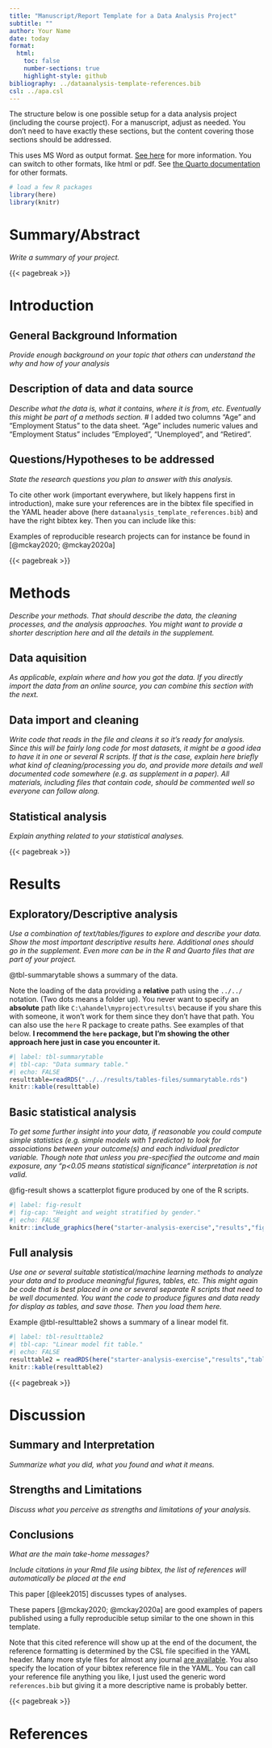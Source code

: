 ```yaml
---
title: "Manuscript/Report Template for a Data Analysis Project"
subtitle: ""
author: Your Name
date: today
format:
  html:
    toc: false
    number-sections: true
    highlight-style: github
bibliography: ../dataanalysis-template-references.bib
csl: ../apa.csl
---
```


The structure below is one possible setup for a data analysis project (including the course project). For a manuscript, adjust as needed. 
You don't need to have exactly these sections, but the content covering those sections should be addressed.

This uses MS Word as output format. [See here](https://quarto.org/docs/output-formats/ms-word.html) for more information. You can switch to other formats, like html or pdf. See [the Quarto documentation](https://quarto.org/) for other formats.


```r
# load a few R packages
library(here)
library(knitr)
```



# Summary/Abstract
_Write a summary of your project._


{{< pagebreak >}}


# Introduction 

## General Background Information
_Provide enough background on your topic that others can understand the why and how of your analysis_ 

## Description of data and data source
_Describe what the data is, what it contains, where it is from, etc. Eventually this might be part of a methods section._
# I added two columns "Age" and "Employment Status" to the data sheet. "Age" includes numeric values and "Employment Status" includes "Employed", "Unemployed", and "Retired".

## Questions/Hypotheses to be addressed
_State the research questions you plan to answer with this analysis._

To cite other work (important everywhere, but likely happens first in introduction), make sure your references are in the bibtex file specified in the YAML header above (here `dataanalysis_template_references.bib`) and have the right bibtex key. Then you can include like this:

Examples of reproducible research projects can for instance be found in [@mckay2020; @mckay2020a]

{{< pagebreak >}}


# Methods 

_Describe your methods. That should describe the data, the cleaning processes, and the analysis approaches. You might want to provide a shorter description here and all the details in the supplement._


## Data aquisition
_As applicable, explain where and how you got the data. If you directly import the data from an online source, you can combine this section with the next._


## Data import and cleaning
_Write code that reads in the file and cleans it so it's ready for analysis. Since this will be fairly long code for most datasets, it might be a good idea to have it in one or several R scripts. If that is the case, explain here briefly what kind of cleaning/processing you do, and provide more details and well documented code somewhere (e.g. as supplement in a paper). All materials, including files that contain code, should be commented well so everyone can follow along._


## Statistical analysis
_Explain anything related to your statistical analyses._


{{< pagebreak >}}


# Results

## Exploratory/Descriptive analysis

_Use a combination of text/tables/figures to explore and describe your data. Show the most important descriptive results here. Additional ones should go in the supplement. Even more can be in the R and Quarto files that are part of your project._


@tbl-summarytable shows a summary of the data.

Note the loading of the data providing a **relative** path using the `../../` notation. (Two dots means a folder up). You never want to specify an **absolute** path like `C:\ahandel\myproject\results\` because if you share this with someone, it won't work for them since they don't have that path. You can also use the `here` R package to create paths. See examples of that below. **I recommend the `here` package, but I'm showing the other approach here just in case you encounter it.**

```r
#| label: tbl-summarytable
#| tbl-cap: "Data summary table."
#| echo: FALSE
resulttable=readRDS("../../results/tables-files/summarytable.rds")
knitr::kable(resulttable)
```



## Basic statistical analysis

_To get some further insight into your data, if reasonable you could compute simple statistics (e.g. simple models with 1 predictor) to look for associations between your outcome(s) and each individual predictor variable. Though note that unless you pre-specified the outcome and main exposure, any "p<0.05 means statistical significance" interpretation is not valid._


@fig-result shows a scatterplot figure produced by one of the R scripts.

```r
#| label: fig-result
#| fig-cap: "Height and weight stratified by gender."
#| echo: FALSE
knitr::include_graphics(here("starter-analysis-exercise","results","figures","height-weight-stratified.png"))
```


## Full analysis

_Use one or several suitable statistical/machine learning methods to analyze your data and to produce meaningful figures, tables, etc. This might again be code that is best placed in one or several separate R scripts that need to be well documented. You want the code to produce figures and data ready for display as tables, and save those. Then you load them here._

Example @tbl-resulttable2 shows a summary of a linear model fit.

```r
#| label: tbl-resulttable2
#| tbl-cap: "Linear model fit table."
#| echo: FALSE
resulttable2 = readRDS(here("starter-analysis-exercise","results","tables-files","resulttable2.rds"))
knitr::kable(resulttable2)
```


{{< pagebreak >}}


# Discussion

## Summary and Interpretation
_Summarize what you did, what you found and what it means._

## Strengths and Limitations
_Discuss what you perceive as strengths and limitations of your analysis._

## Conclusions
_What are the main take-home messages?_

_Include citations in your Rmd file using bibtex, the list of references will automatically be placed at the end_

This paper [@leek2015] discusses types of analyses. 

These papers [@mckay2020; @mckay2020a] are good examples of papers published using a fully reproducible setup similar to the one shown in this template. 

Note that this cited reference will show up at the end of the document, the reference formatting is determined by the CSL file specified in the YAML header. Many more style files for almost any journal [are available](https://www.zotero.org/styles). You also specify the location of your bibtex reference file in the YAML. You can call your reference file anything you like, I just used the generic word `references.bib` but giving it a more descriptive name is probably better.


{{< pagebreak >}}

# References



